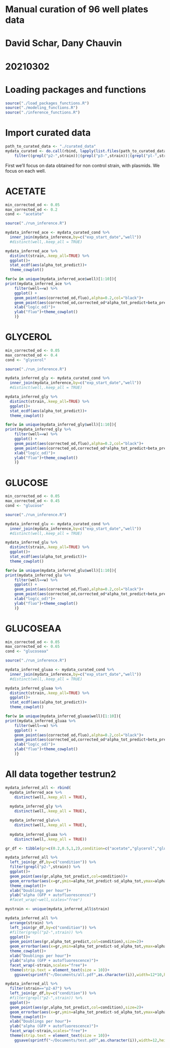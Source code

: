 # Manual curation of 96 well plates data
# David Schar, Dany Chauvin
# 20210302

# Loading packages and functions

```r
source("./load_packages_functions.R")
source("./modeling_functions.R")
source("./inference_functions.R")
```

# Import curated data

```r
path_to_curated_data <- "./curated_data"
mydata_curated <- do.call(rbind, lapply(list.files(path_to_curated_data,pattern=".csv",full.names=TRUE), readr::read_csv)) %>% 
    filter((grepl("p2-",strain))|(grepl("p3-",strain))|(grepl("pl-",strain)))
```

First we'll focus on data obtained for non control strain, with plasmids. We focus on each well.

# ACETATE

```r
min_corrected_od <- 0.05
max_corrected_od <- 0.2
cond <- "acetate"
```

```r
source("./run_inference.R")
```

```r
mydata_inferred_ace <- mydata_curated_cond %>% 
  inner_join(mydata_inference,by=c("exp_start_date","well"))
  #distinct(well,.keep_all = TRUE)

mydata_inferred_ace %>% 
  distinct(strain,.keep_all=TRUE) %>% 
  ggplot()+
  stat_ecdf(aes(alpha_tot_predict))+
  theme_cowplot()
```

```r
for(w in unique(mydata_inferred_ace$well)[1:10]){
print(mydata_inferred_ace %>%
    filter(well==w) %>%
    ggplot() +
    geom_point(aes(corrected_od,fluo),alpha=0.2,col="black")+
    geom_point(aes(corrected_od,corrected_od*alpha_tot_predict+beta_predict_ite),col="red")+
    xlab("log(c_od)")+
    ylab("fluo")+theme_cowplot()
    )}
```

# GLYCEROL

```r
min_corrected_od <- 0.05
max_corrected_od <- 0.4
cond <- "glycerol"
```

```r
source("./run_inference.R")
```

```r
mydata_inferred_gly <- mydata_curated_cond %>% 
  inner_join(mydata_inference,by=c("exp_start_date","well"))
  #distinct(well,.keep_all = TRUE)

mydata_inferred_gly %>% 
  distinct(strain,.keep_all=TRUE) %>% 
  ggplot()+
  stat_ecdf(aes(alpha_tot_predict))+
  theme_cowplot()
```

```r
for(w in unique(mydata_inferred_gly$well)[1:10]){
print(mydata_inferred_gly %>%
    filter(well==w) %>%
    ggplot() +
    geom_point(aes(corrected_od,fluo),alpha=0.2,col="black")+
    geom_point(aes(corrected_od,corrected_od*alpha_tot_predict+beta_predict_ite),col="red")+
    xlab("log(c_od)")+
    ylab("fluo")+theme_cowplot()
    )}
```

# GLUCOSE

```r
min_corrected_od <- 0.05
max_corrected_od <- 0.45
cond <- "glucose"
```

```r
source("./run_inference.R")
```

```r
mydata_inferred_glu <- mydata_curated_cond %>% 
  inner_join(mydata_inference,by=c("exp_start_date","well"))
  #distinct(well,.keep_all = TRUE)

mydata_inferred_glu %>% 
  distinct(strain,.keep_all=TRUE) %>% 
  ggplot()+
  stat_ecdf(aes(alpha_tot_predict))+
  theme_cowplot()
```

```r
for(w in unique(mydata_inferred_glu$well)[1:10]){
print(mydata_inferred_glu %>%
    filter(well==w) %>%
    ggplot() +
    geom_point(aes(corrected_od,fluo),alpha=0.2,col="black")+
    geom_point(aes(corrected_od,corrected_od*alpha_tot_predict+beta_predict_ite),col="red")+
    xlab("log(c_od)")+
    ylab("fluo")+theme_cowplot()
    )}
```

# GLUCOSEAA

```r
min_corrected_od <- 0.05
max_corrected_od <- 0.65
cond <- "glucoseaa"
```

```r
source("./run_inference.R")
```

```r
mydata_inferred_gluaa <- mydata_curated_cond %>% 
  inner_join(mydata_inference,by=c("exp_start_date","well"))
  #distinct(well,.keep_all = TRUE)

mydata_inferred_gluaa %>% 
  distinct(strain,.keep_all=TRUE) %>% 
  ggplot()+
  stat_ecdf(aes(alpha_tot_predict))+
  theme_cowplot()
```

```r
for(w in unique(mydata_inferred_gluaa$well)[1:10]){
print(mydata_inferred_gluaa %>%
    filter(well==w) %>%
    ggplot() +
    geom_point(aes(corrected_od,fluo),alpha=0.2,col="black")+
    geom_point(aes(corrected_od,corrected_od*alpha_tot_predict+beta_predict_ite),col="red")+
    xlab("log(c_od)")+
    ylab("fluo")+theme_cowplot()
    )}
```

# All data together testrun2

```r
mydata_inferred_all <- rbind(
  mydata_inferred_ace %>% 
    distinct(well,.keep_all = TRUE),
  
  mydata_inferred_gly %>% 
    distinct(well,.keep_all = TRUE),

  mydata_inferred_glu%>% 
    distinct(well,.keep_all = TRUE),
  
  mydata_inferred_gluaa %>% 
    distinct(well,.keep_all = TRUE))
```

```r
gr_df <- tibble(gr=c(0.2,0.5,1,2),condition=c("acetate","glycerol","glucose","glucoseaa"))

mydata_inferred_all %>% 
  left_join(gr_df,by=c("condition")) %>% 
  filter(grepl("p2-",strain)) %>% 
  ggplot()+
  geom_point(aes(gr,alpha_tot_predict,col=condition))+
  geom_errorbar(aes(x=gr,ymin=alpha_tot_predict-sd_alpha_tot,ymax=alpha_tot_predict+sd_alpha_tot))+
  theme_cowplot()+
  xlab("Doublings per hour")+
  ylab("alpha (GFP + autofluorescence)")
  #facet_wrap(~well,scales="free")
```

```r
mystrain <- unique(mydata_inferred_all$strain)

mydata_inferred_all %>%
  arrange(strain) %>% 
  left_join(gr_df,by=c("condition")) %>% 
  #filter(grepl("p2-",strain)) %>% 
  ggplot()+
  geom_point(aes(gr,alpha_tot_predict,col=condition),size=2)+
  geom_errorbar(aes(x=gr,ymin=alpha_tot_predict-sd_alpha_tot,ymax=alpha_tot_predict+sd_alpha_tot))+
  theme_cowplot()+
  xlab("Doublings per hour")+
  ylab("alpha (GFP + autofluorescence)")+
  facet_wrap(~strain,scales="free")+
  theme(strip.text = element_text(size = 10))+
    ggsave(sprintf("~/Documents/all.pdf",as.character(i)),width=12*10,height=7*10,dpi=100,limitsize = FALSE)
```



```r
mydata_inferred_all %>%
  filter(strain=="p2-A7") %>% 
  left_join(gr_df,by=c("condition")) %>% 
  #filter(grepl("p2-",strain)) %>% 
  ggplot()+
  geom_point(aes(gr,alpha_tot_predict,col=condition),size=2)+
  geom_errorbar(aes(x=gr,ymin=alpha_tot_predict-sd_alpha_tot,ymax=alpha_tot_predict+sd_alpha_tot))+
  theme_cowplot()+
  xlab("Doublings per hour")+
  ylab("alpha (GFP + autofluorescence)")+
  facet_wrap(~strain,scales="free")+
  theme(strip.text = element_text(size = 10))+
    ggsave(sprintf("~/Documents/test.pdf",as.character(i)),width=12,height=7,dpi=100)
```

